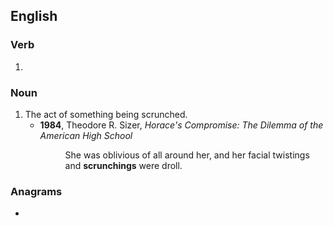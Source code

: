 ==English==

===Verb===
{{head|en|verb form}}

# {{present participle of|scrunch|lang=en|nocat=1}}

===Noun===
{{en-noun}}

# The act of something being scrunched.
#* '''1984''', Theodore R. Sizer, ''Horace's Compromise: The Dilemma of the American High School''
#*: She was oblivious of all around her, and her facial twistings and '''scrunchings''' were droll.

===Anagrams===
* {{anagrams|en|a=ccghinnrsu|crunchings}}